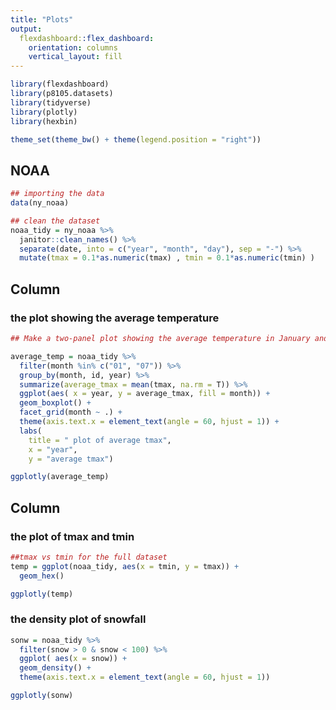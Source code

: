 ```yaml
---
title: "Plots"
output: 
  flexdashboard::flex_dashboard:
    orientation: columns
    vertical_layout: fill
---
```

```r
library(flexdashboard)
library(p8105.datasets)
library(tidyverse)
library(plotly)
library(hexbin)

theme_set(theme_bw() + theme(legend.position = "right"))
```

## NOAA
```r
## importing the data
data(ny_noaa)

## clean the dataset
noaa_tidy = ny_noaa %>% 
  janitor::clean_names() %>%
  separate(date, into = c("year", "month", "day"), sep = "-") %>%
  mutate(tmax = 0.1*as.numeric(tmax) , tmin = 0.1*as.numeric(tmin) )
```


Column {data-width=650}
-----------------------------------------------------------------------


### the plot showing the average temperature
```r
## Make a two-panel plot showing the average temperature in January and in July in each station across years.

average_temp = noaa_tidy %>%
  filter(month %in% c("01", "07")) %>%
  group_by(month, id, year) %>%
  summarize(average_tmax = mean(tmax, na.rm = T)) %>%
  ggplot(aes( x = year, y = average_tmax, fill = month)) +
  geom_boxplot() +
  facet_grid(month ~ .) +
  theme(axis.text.x = element_text(angle = 60, hjust = 1)) +
  labs( 
    title = " plot of average tmax",
    x = "year",
    y = "average tmax")

ggplotly(average_temp)

```



Column {data-width=350}
-----------------------------------------------------------------------


### the plot of tmax and tmin
```r
##tmax vs tmin for the full dataset 
temp = ggplot(noaa_tidy, aes(x = tmin, y = tmax)) +
  geom_hex()

ggplotly(temp)

```

### the density plot of snowfall
```r
sonw = noaa_tidy %>% 
  filter(snow > 0 & snow < 100) %>%
  ggplot( aes(x = snow)) +
  geom_density() +
  theme(axis.text.x = element_text(angle = 60, hjust = 1))

ggplotly(sonw)

```

